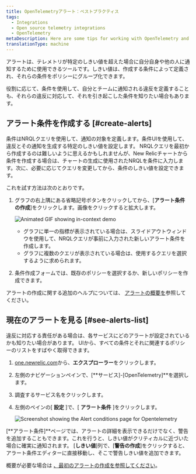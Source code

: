 ```yaml
---
title: OpenTelemetryアラート：ベストプラクティス
tags:
  - Integrations
  - Open source telemetry integrations
  - OpenTelemetry
metaDescription: Here are some tips for working with OpenTelemetry and New Relic alerts.
translationType: machine
---
```





アラートは、テレメトリが特定のしきい値を超えた場合に自分自身や他の人に通知するために使用できるツールです。しきい値は、作成する条件によって定義され、それらの条件をポリシーにグループ化できます。

役割に応じて、条件を使用して、自分とチームに通知される違反を定義することも、それらの違反に対応して、それを引き起こした条件を知りたい場合もあります。

## アラート条件を作成する [#create-alerts]

条件はNRQLクエリを使用して、通知の対象を定義します。条件UIを使用して、違反とその通知を生成する特定のしきい値を設定します。 NRQLクエリを最初から作成するのは難しいように思えるかもしれませんが、New Relicチャートから条件を作成する場合は、チャートの生成に使用されたNRQLを条件に入力します。次に、必要に応じてクエリを変更してから、条件のしきい値を設定できます。

これを試す方法は次のとおりです。

1. グラフの右上隅にある省略記号ボタンをクリックしてから、\[**アラート条件の作成**]をクリックします。画像をクリックすると拡大します。

   <img
     src={inContextDemo}
     title="In-context demo"
     alt="Animated GIF showing in-context demo"
   />

   * グラフに単一の指標が表示されている場合は、スライドアウトウィンドウを使用して、NRQLクエリが事前に入力された新しいアラート条件を作成します。
   * グラフに複数のクエリが表示されている場合は、使用するクエリを選択するように求められます。

2. 条件作成フォームでは、既存のポリシーを選択するか、新しいポリシーを作成できます。

アラートの作成に関する追加のヘルプについては、 [アラートの概要を](/docs/alerts-applied-intelligence/new-relic-alerts/get-started/your-first-nrql-condition)参照してください。

## 現在のアラートを見る [#see-alerts-list]

違反に対応する責任がある場合は、各サービスにどのアラートが設定されているかも知りたい場合があります。 UIから、すべての条件とそれに関連するポリシーのリストをすばやく取得できます。

1. [one.newrelic.com](https://one.newrelic.com)から、**エクスプローラー**をクリックします。

2. 左側のナビゲーションペインで、\[**サービス]-\[OpenTelemetry]**を選択します。

3. 調査するサービス名をクリックします。

4. 左側のペインの\[ **設定** ]で、\[ **アラート条件** ]をクリックします。

   <img src={otelAlertsConditionList} title="Screenshot showing the Alert conditions page for Opentelemetry" alt="Screenshot showing the Alert conditions page for Opentelemetry"/>

\[**アラート条件]**ページでは、アラートの詳細を表示できるだけでなく、警告を追加することもできます。これを行うと、しきい値がクリティカルに近づいた場合に確実に通知されます。 \[**しきい値**]列で、\[**警告の作成**]をクリックすると、アラート条件エディターに直接移動し、そこで警告しきい値を追加できます。

概要が必要な場合は [、最初のアラートの作成を参照してください](/docs/alerts-applied-intelligence/new-relic-alerts/get-started/your-first-nrql-condition)。